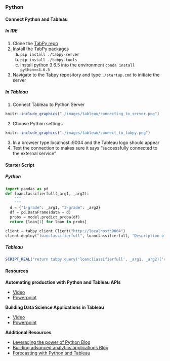 ### Python {-}

#### Connect Python and Tableau {-}

##### In IDE {-}

1. Clone the [TabPy repo](https://github.com/tableau/TabPy)
2. Install the TabPy packages
	a. `pip install ./tabpy-server`
	b. `pip install ./tabpy-tools`
	c. Install python 3.6.5 into the environment `conda install python==3.6.5`
3. Navigate to the Tabpy repository and type `./startup.cmd` to initiate the server

##### In Tableau {-}

1. Connect Tableau to Python Server

```r
knitr::include_graphics("./images/tableau/connecting_to_server.png")
```

2. Choose Python settings

```r
knitr::include_graphics("./images/tableau/connect_to_tabpy.png")
```

3. In a browser type localhost::9004 and the Tableau logo should appear
4. Test the connection to makes sure it says "successfully connected to the external service"

#### Starter Script {-}

##### Python {-}

```python
import pandas as pd
def loanclassifierfull(_arg1, _arg2):
    """
    """
  d = {"1-grade": _arg1, "2-grade": _arg2}
  df = pd.DataFrame(data = d)
  probs = model.predict_proba(df)
  return [loan[1] for loan in probs]

client = tabpy_client.Client("http://localhost:9004")
client.deploy("loanclassifierfull", loanclassifierfull, "Description of the function")
```

##### Tableau {-}

```r
SCRIPT_REAL("return tabpy.query('loancliassifierfull', _arg1, _arg2)['response']", ([Arg1]), ([Arg2]))
```

#### Resources {-}

**Automating production with Python and Tableau APIs**

  * [Video](https://www.youtube.com/watch?v=FqXu7OslQDM&feature=youtu.be)
  * [Powerpoint](https://tc18.tableau.com/sites/default/files/session/assets/18BC-040_Forecast5%20Analytics_Automating%20production%20with%20Python%20and%20Tableau%20APIs.pdf)

**Building Data Science Applications in Tableau**

  * [Video](https://www.youtube.com/watch?v=nRtOMTnBz_Y&feature=youtu.be)
  * [Powerpoint](https://tc18.tableau.com/sites/default/files/session/assets/18BI-009_Building_Data_Science_Applications_in_Tableau.pdf)
  
**Additional Resources**

* [Leveraging the power of Python Blog](https://www.tableau.com/about/blog/2016/11/leverage-power-python-tableau-tabpy-62077)
* [Building advanced analytics applications Blog](https://www.tableau.com/about/blog/2017/1/building-advanced-analytics-applications-tabpy-64916)
* [Forecasting with Python and Tableau](https://towardsdatascience.com/forecasting-with-python-and-tableau-dd37a218a1e5)



